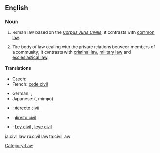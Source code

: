 {{wikipedia}}
==English==

===Noun===
{{en-noun|sg=[[civil]] [[law]]}}

# {{legal}} Roman law based on the ''[[Corpus Juris Civilis]]''; it contrasts with [[common law]].
# {{legal}} The body of law dealing with the private relations between members of a community; it contrasts with [[criminal law]], [[military law]] and [[ecclesiastical law]].

====Translations====
{{trans-top|body of law dealing with private relations}}
* Czech: {{t-|cs|občanské právo|n}}
* French: [[code civil]] {{m}}
{{trans-mid}}
* German: {{t+|de|Zivilrecht|n}}, {{t+|de|Privatrecht|n}}
* Japanese: {{Jpan|[[民法]]}} ({{Jpan|[[みんぽう]]}}, mimpō)
{{trans-bottom}}

{{checktrans-top}}
* {{ttbc|Interlingua}}: [[derecto civil]]
* {{ttbc|Portuguese}}: [[direito civil]] {{m}}
* {{ttbc|Spanish}}: [[Ley civil]] {{n}}, [[leye civil]] {{n}}
{{trans-bottom}}

[[Category:Law]]

[[ja:civil law]]
[[ru:civil law]]
[[ta:civil law]]